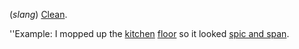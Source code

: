 (''slang'') [[Clean]].

''Example: I mopped up the [[kitchen]] [[floor]] so it looked [[spic and span]].
{{wikify}}
